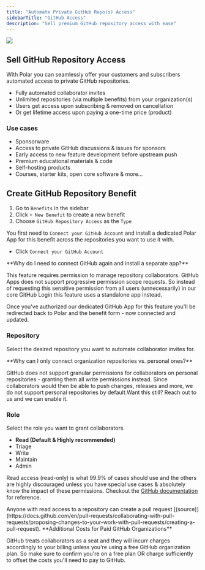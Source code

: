 ```yaml
---
title: "Automate Private GitHub Repo(s) Access"
sidebarTitle: "GitHub Access"
description: "Sell premium GitHub repository access with ease"
---
```


<img src="/assets/features/benefits/github/hero.png" />

Sell GitHub Repository Access
------------------------------------

With Polar you can seamlessly offer your customers and subscribers automated access to private GitHub repositories.

* Fully automated collaborator invites
* Unlimited repositories (via multiple benefits) from your organization(s)
* Users get access upon subscribing & removed on cancellation
* Or get lifetime access upon paying a one-time price (product)

### **Use cases**

* Sponsorware
* Access to private GitHub discussions & issues for sponsors
* Early access to new feature development before upstream push
* Premium educational materials & code
* Self-hosting products
* Courses, starter kits, open core software & more...

Create GitHub Repository Benefit
---------------------------------------

1. Go to `Benefits` in the sidebar
2. Click `+ New Benefit` to create a new benefit
3. Choose `GitHub Repository Access` as the `Type`

You first need to `Connect your GitHub Account` and install a dedicated Polar App for this benefit across the repositories you want to use it with.

* Click `Connect your GitHub Account`

<Info>
**Why do I need to connect GitHub again and install a separate app?**

This feature requires permission to manage repository collaborators. GitHub Apps does not support progressive permission scope requests. So instead of requesting this sensitive permission from all users (unnecessarily) in our core GitHub Login this feature uses a standalone app instead.
</Info>



Once you've authorized our dedicated GitHub App for this feature you'll be redirected back to Polar and the benefit form - now connected and updated.

### **Repository**

Select the desired repository you want to automate collaborator invites for.

<Info>
**Why can I only connect organization repositories vs. personal ones?**

GitHub does not support granular permissions for collaborators on personal repositories - granting them all write permissions instead. Since collaborators would then be able to push changes, releases and more, we do not support personal repositories by default.Want this still? Reach out to us and we can enable it.
</Info>

### **Role**

Select the role you want to grant collaborators.

* **Read (Default & Highly recommended)**
* Triage
* Write
* Maintain
* Admin

Read access (read-only) is what 99.9% of cases should use and the others are highly discouraged unless you have special use cases & absolutely know the impact of these permissions. Checkout the [GitHub documentation](https://docs.github.com/en/organizations/managing-user-access-to-your-organizations-repositories/managing-repository-roles/repository-roles-for-an-organization#permissions-for-each-role) for reference.

<Info>
Anyone with read access to a repository can create a pull request [(source)](https://docs.github.com/en/pull-requests/collaborating-with-pull-requests/proposing-changes-to-your-work-with-pull-requests/creating-a-pull-request).
</Info>

<Info>
**Additional Costs for Paid GitHub Organizations**

GitHub treats collaborators as a seat and they will incurr charges accordingly to your billing unless you're using a free GitHub organization plan. So make sure to confirm you're on a free plan OR charge sufficiently to offset the costs you'll need to pay to GitHub.
</Info>
